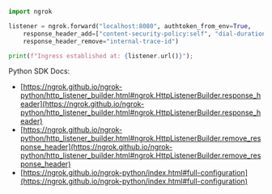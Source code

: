 ```python
import ngrok

listener = ngrok.forward("localhost:8080", authtoken_from_env=True,
    response_header_add=["content-security-policy:self", "dial-duration:${.backend.dial_duration}"],
    response_header_remove="internal-trace-id")

print(f"Ingress established at: {listener.url()}");
```

Python SDK Docs:

- [https://ngrok.github.io/ngrok-python/http_listener_builder.html#ngrok.HttpListenerBuilder.response_header](https://ngrok.github.io/ngrok-python/http_listener_builder.html#ngrok.HttpListenerBuilder.response_header)
- [https://ngrok.github.io/ngrok-python/http_listener_builder.html#ngrok.HttpListenerBuilder.remove_response_header](https://ngrok.github.io/ngrok-python/http_listener_builder.html#ngrok.HttpListenerBuilder.remove_response_header)
- [https://ngrok.github.io/ngrok-python/index.html#full-configuration](https://ngrok.github.io/ngrok-python/index.html#full-configuration)
